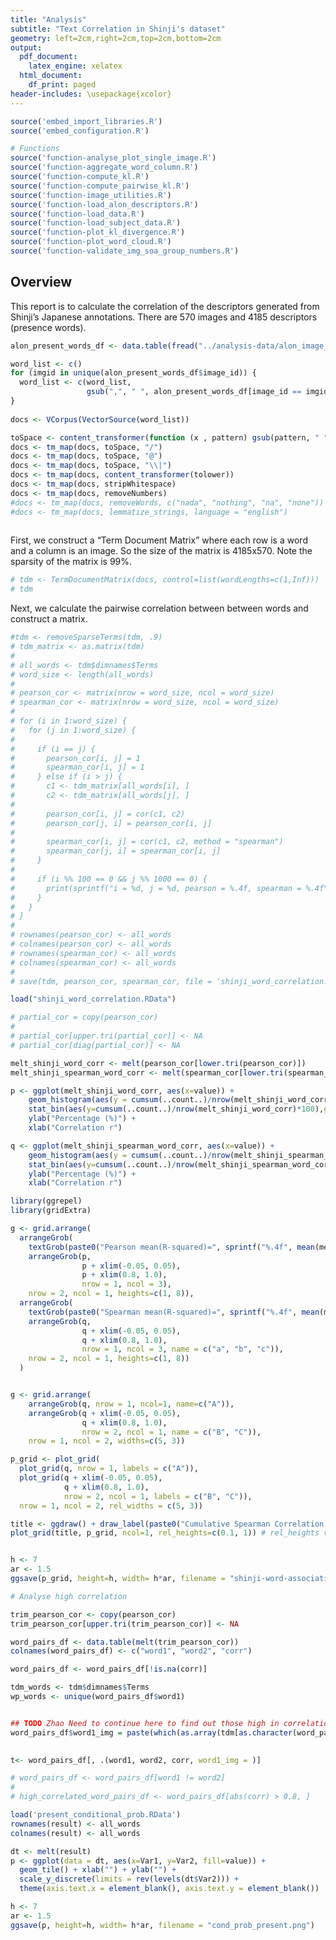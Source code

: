```yaml
---
title: "Analysis"
subtitle: "Text Correlation in Shinji's dataset"
geometry: left=2cm,right=2cm,top=2cm,bottom=2cm
output:
  pdf_document:
    latex_engine: xelatex
  html_document:
    df_print: paged
header-includes: \usepackage{xcolor}
---
```


```r
source('embed_import_libraries.R')
source('embed_configuration.R')

# Functions
source('function-analyse_plot_single_image.R')
source('function-aggregate_word_column.R')
source('function-compute_kl.R')
source('function-compute_pairwise_kl.R')
source('function-image_utilities.R')
source('function-load_alon_descriptors.R')
source('function-load_data.R')
source('function-load_subject_data.R')
source('function-plot_kl_divergence.R')
source('function-plot_word_cloud.R')
source('function-validate_img_soa_group_numbers.R')
```
## Overview

This report is to calculate the correlation of the descriptors generated from Shinji's Japanese annotations. There are 570 images and 4185 descriptors (presence words).

```r
alon_present_words_df <- data.table(fread("../analysis-data/alon_image_present_words.csv", encoding = "UTF-8"))

word_list <- c()
for (imgid in unique(alon_present_words_df$image_id)) {
  word_list <- c(word_list, 
                 gsub(",", " ", alon_present_words_df[image_id == imgid]$present_words))
}
  
docs <- VCorpus(VectorSource(word_list))

toSpace <- content_transformer(function (x , pattern) gsub(pattern, " ", x))
docs <- tm_map(docs, toSpace, "/")
docs <- tm_map(docs, toSpace, "@")
docs <- tm_map(docs, toSpace, "\\|")
docs <- tm_map(docs, content_transformer(tolower))
docs <- tm_map(docs, stripWhitespace)
docs <- tm_map(docs, removeNumbers)
#docs <- tm_map(docs, removeWords, c("nada", "nothing", "na", "none"))
#docs <- tm_map(docs, lemmatize_strings, language = "english")
  
```



First, we construct a "Term Document Matrix" where each row is a word and a column is an image. So the size of the matrix is 4185x570. Note the sparsity of the matrix is 99%.

```r
# tdm <- TermDocumentMatrix(docs, control=list(wordLengths=c(1,Inf)))
# tdm
```

Next, we calculate the pairwise correlation between between words and construct a matrix.

```r
#tdm <- removeSparseTerms(tdm, .9)
# tdm_matrix <- as.matrix(tdm)
# 
# all_words <- tdm$dimnames$Terms
# word_size <- length(all_words)
# 
# pearson_cor <- matrix(nrow = word_size, ncol = word_size)
# spearman_cor <- matrix(nrow = word_size, ncol = word_size)
# 
# for (i in 1:word_size) {
#   for (j in 1:word_size) {
# 
#     if (i == j) {
#       pearson_cor[i, j] = 1
#       spearman_cor[i, j] = 1
#     } else if (i > j) {
#       c1 <- tdm_matrix[all_words[i], ]
#       c2 <- tdm_matrix[all_words[j], ]
# 
#       pearson_cor[i, j] = cor(c1, c2)
#       pearson_cor[j, i] = pearson_cor[i, j]
# 
#       spearman_cor[i, j] = cor(c1, c2, method = "spearman")
#       spearman_cor[j, i] = spearman_cor[i, j]
#     }
# 
#     if (i %% 100 == 0 && j %% 1000 == 0) {
#       print(sprintf("i = %d, j = %d, pearson = %.4f, spearman = %.4f", i, j, pearson_cor[i,j], spearman_cor[i, j]))
#     }
#   }
# }
# 
# rownames(pearson_cor) <- all_words
# colnames(pearson_cor) <- all_words
# rownames(spearman_cor) <- all_words
# colnames(spearman_cor) <- all_words
# 
# save(tdm, pearson_cor, spearman_cor, file = 'shinji_word_correlation.RData')
```

```r
load("shinji_word_correlation.RData")
```

```r
# partial_cor = copy(pearson_cor)
# 
# partial_cor[upper.tri(partial_cor)] <- NA
# partial_cor[diag(partial_cor)] <- NA

melt_shinji_word_corr <- melt(pearson_cor[lower.tri(pearson_cor)])
melt_shinji_spearman_word_corr <- melt(spearman_cor[lower.tri(spearman_cor)])

p <- ggplot(melt_shinji_word_corr, aes(x=value)) +
    geom_histogram(aes(y = cumsum(..count..)/nrow(melt_shinji_word_corr)*100), bins = 100, color="black", fill="white") +
    stat_bin(aes(y=cumsum(..count..)/nrow(melt_shinji_word_corr)*100),geom="line",color="red") +
    ylab("Percentage (%)") +
    xlab("Correlation r")

q <- ggplot(melt_shinji_spearman_word_corr, aes(x=value)) +
    geom_histogram(aes(y = cumsum(..count..)/nrow(melt_shinji_spearman_word_corr)*100), bins = 100, color="black", fill="white") +
    stat_bin(aes(y=cumsum(..count..)/nrow(melt_shinji_spearman_word_corr)*100),geom="line",color="red") +
    ylab("Percentage (%)") +
    xlab("Correlation r")

library(ggrepel)
library(gridExtra)

g <- grid.arrange(
  arrangeGrob(
    textGrob(paste0("Pearson mean(R-squared)=", sprintf("%.4f", mean(melt_shinji_word_corr$value^2)), ", median(R-squared)=", sprintf("%.4f", median(melt_shinji_word_corr$value^2)))),
    arrangeGrob(p,
                p + xlim(-0.05, 0.05),
                p + xlim(0.8, 1.0),
                nrow = 1, ncol = 3),
    nrow = 2, ncol = 1, heights=c(1, 8)),
  arrangeGrob(
    textGrob(paste0("Spearman mean(R-squared)=", sprintf("%.4f", mean(melt_shinji_spearman_word_corr$value^2)), ", median(R-squared)=", sprintf("%.4f", median(melt_shinji_spearman_word_corr$value^2)))),
    arrangeGrob(q,
                q + xlim(-0.05, 0.05),
                q + xlim(0.8, 1.0),
                nrow = 1, ncol = 3, name = c("a", "b", "c")),
    nrow = 2, ncol = 1, heights=c(1, 8))
  )


g <- grid.arrange(
    arrangeGrob(q, nrow = 1, ncol=1, name=c("A")),
    arrangeGrob(q + xlim(-0.05, 0.05),
                q + xlim(0.8, 1.0),
                nrow = 2, ncol = 1, name = c("B", "C")),
    nrow = 1, ncol = 2, widths=c(5, 3))

p_grid <- plot_grid(
  plot_grid(q, nrow = 1, labels = c("A")), 
  plot_grid(q + xlim(-0.05, 0.05),
            q + xlim(0.8, 1.0),
            nrow = 2, ncol = 1, labels = c("B", "C")),
  nrow = 1, ncol = 2, rel_widths = c(5, 3))

title <- ggdraw() + draw_label(paste0("Cumulative Spearman Correlation (N=", nrow(spearman_cor), ")"), fontface='bold')
plot_grid(title, p_grid, ncol=1, rel_heights=c(0.1, 1)) # rel_heights values control 


h <- 7
ar <- 1.5
ggsave(p_grid, height=h, width= h*ar, filename = "shinji-word-association.png")

```

```r
# Analyse high correlation

trim_pearson_cor <- copy(pearson_cor)
trim_pearson_cor[upper.tri(trim_pearson_cor)] <- NA

word_pairs_df <- data.table(melt(trim_pearson_cor))
colnames(word_pairs_df) <- c("word1", "word2", "corr")

word_pairs_df <- word_pairs_df[!is.na(corr)]

tdm_words <- tdm$dimnames$Terms
wp_words <- unique(word_pairs_df$word1)


## TODO Zhao Need to continue here to find out those high in correlations but not coming from the same image.
word_pairs_df$word1_img = paste(which(as.array(tdm[as.character(word_pairs_df$word1), ]) == 1), collapse = '', sep='')

  
t<- word_pairs_df[, .(word1, word2, corr, word1_img = )]

# word_pairs_df <- word_pairs_df[word1 != word2]
# 
# high_correlated_word_pairs_df <- word_pairs_df[abs(corr) > 0.8, ]


```

```r
load('present_conditional_prob.RData')
rownames(result) <- all_words
colnames(result) <- all_words

dt <- melt(result)
p <- ggplot(data = dt, aes(x=Var1, y=Var2, fill=value)) +
  geom_tile() + xlab("") + ylab("") +
  scale_y_discrete(limits = rev(levels(dt$Var2))) + 
  theme(axis.text.x = element_blank(), axis.text.y = element_blank())

h <- 7
ar <- 1.5
ggsave(p, height=h, width= h*ar, filename = "cond_prob_present.png")

```








